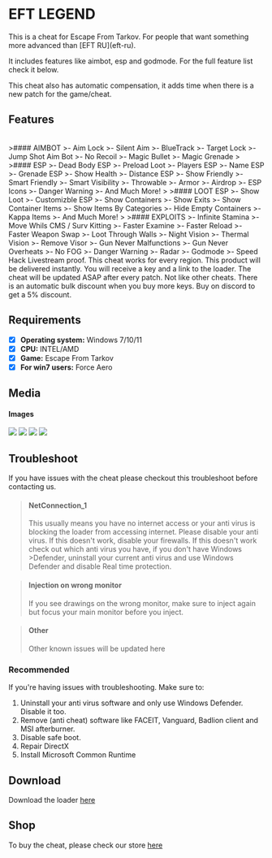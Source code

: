 # EFT LEGEND

<div className="p-4 border border-gray-200 dark:border-gray-900 rounded mt-6">
This is a cheat for Escape From Tarkov. For people that want something more advanced than [EFT RU](eft-ru).
  
It includes features like aimbot, esp and godmode. For the full feature list check it below.
  
This cheat also has automatic compensation, it adds time when there is a new patch for the game/cheat.
</div>

## Features

<br />
>#### AIMBOT
>- Aim Lock
>- Silent Aim
>- BlueTrack
>- Target Lock
>- Jump Shot Aim Bot
>- No Recoil
>- Magic Bullet
>- Magic Grenade
>
>#### ESP
>- Dead Body ESP
>- Preload Loot
>- Players ESP
>- Name ESP
>- Grenade ESP
>- Show Health
>- Distance ESP
>- Show Friendly
>- Smart Friendly
>- Smart Visibility
>- Throwable
>- Armor
>- Airdrop
>- ESP Icons
>- Danger Warning
>- And Much More!
>
>#### LOOT ESP
>- Show Loot
>- Customizble ESP
>- Show Containers
>- Show Exits
>- Show Container Items
>- Show Items By Categories
>- Hide Empty Containers
>- Kappa Items
>- And Much More!
>
>#### EXPLOITS
>- Infinite Stamina
>- Move Whils CMS / Surv Kitting
>- Faster Examine
>- Faster Reload
>- Faster Weapon Swap
>- Loot Through Walls
>- Night Vision
>- Thermal Vision
>- Remove Visor
>- Gun Never Malfunctions
>- Gun Never Overheats
>- No FOG
>- Danger Warning
>- Radar
>- Godmode
>- Speed Hack

<Callout>
Livestream proof.
This cheat works for every region.
This product will be delivered instantly. You will receive a key and a link to the loader.
The cheat will be updated ASAP after every patch. Not like other cheats.
There is an automatic bulk discount when you buy more keys.
Buy on discord to get a 5% discount.
</Callout>

## Requirements

- [x] **Operating system:** Windows 7/10/11
- [x] **CPU:** INTEL/AMD
- [x] **Game:** Escape From Tarkov
- [x] **For win7 users:** Force Aero

## Media

#### Images


<Image src="/screen1.png" width={960} height={540}/>
<Image src="/screen2.png" width={960} height={540}/>
<Image src="/screen3.png" width={960} height={540}/>
<Image src="/screen4.png" width={960} height={540}/>


## Troubleshoot
If you have issues with the cheat please checkout this troubleshoot before contacting us.

>#### NetConnection_1
>This usually means you have no internet access or your anti virus is blocking the loader from accessing internet.
>Please disable your anti virus. If this doesn't work, disable your firewalls. If this doesn't work check out which anti virus you have, if you don't have Windows >Defender, uninstall your current anti virus and use Windows Defender and disable Real time protection.

>#### Injection on wrong monitor
>If you see drawings on the wrong monitor, make sure to inject again but focus your main monitor before you inject.

>#### Other
>Other known issues will be updated here

### Recommended
If you're having issues with troubleshooting.
Make sure to:
1) Uninstall your anti virus software and only use Windows Defender. Disable it too.
2) Remove (anti cheat) software like FACEIT, Vanguard, Badlion client and MSI afterburner.
3) Disable safe boot.
4) Repair DirectX
5) Install Microsoft Common Runtime

## Download
Download the loader [here](https://mega.nz/file/hxpAQKID#5nUSxiqL5CLHWRp3bzxxxyteTAXND0MRIr20iL9EvpU)

## Shop
To buy the cheat, please check our store [here](https://monuzo.cc/)
